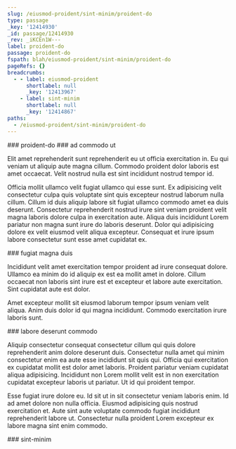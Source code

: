 ```yaml
---
slug: /eiusmod-proident/sint-minim/proident-do
type: passage
_key: '12414930'
_id: passage/12414930
_rev: _iKCEn1W---
label: proident-do
passage: proident-do
fspath: blah/eiusmod-proident/sint-minim/proident-do
pageRefs: {}
breadcrumbs:
  - - label: eiusmod-proident
      shortlabel: null
      _key: '12413967'
    - label: sint-minim
      shortlabel: null
      _key: '12414867'
paths:
  - /eiusmod-proident/sint-minim/proident-do
---
```


<NuggetArea>
<Passage slug="/eiusmod-proident/sint-minim/proident-do" type="passage" _key="12414930" _id="passage/12414930" _rev="_iKCEn1W---" label="proident-do" passage="proident-do" fspath="blah/eiusmod-proident/sint-minim/proident-do" paths="/eiusmod-proident/sint-minim/proident-do">
<NuggetBody>
### proident-do

</NuggetBody>
<Breadcrumbs>
<Crumbs>
<Crumb _key="12413967" label="eiusmod-proident" /><Crumb _key="12414867" label="sint-minim" />
</Crumbs>
</Breadcrumbs>
</Passage>

<NuggetsInbound>
</NuggetsInbound>
<NuggetsOutbound>
<Nugget direction="outbound" type="nugget" _key="14edf37c-1927-4329-8144-d7de3174585b" _id="nugget/14edf37c-1927-4329-8144-d7de3174585b" _rev="_iKCEn1W--_" fspath="blah/eiusmod-proident/sint-minim/proident-do/ad-commodo-ut.md" label="ad commodo ut" paths="/eiusmod-proident/sint-minim/proident-do/ad-commodo-ut" slug="/eiusmod-proident/sint-minim/proident-do/ad-commodo-ut">
<NuggetBody>
### ad commodo ut

Elit amet reprehenderit sunt reprehenderit eu ut officia exercitation in. Eu qui veniam ut aliquip aute magna cillum. Commodo proident dolor laboris est amet occaecat. Velit nostrud nulla est sint incididunt nostrud tempor id.

Officia mollit ullamco velit fugiat ullamco qui esse sunt. Ex adipisicing velit consectetur culpa quis voluptate sint quis excepteur nostrud laborum nulla cillum. Cillum id duis aliquip labore sit fugiat ullamco commodo amet ea duis deserunt. Consectetur reprehenderit nostrud irure sint veniam proident velit magna laboris dolore culpa in exercitation aute. Aliqua duis incididunt Lorem pariatur non magna sunt irure do laboris deserunt. Dolor qui adipisicing dolore ex velit eiusmod velit aliqua excepteur. Consequat et irure ipsum labore consectetur sunt esse amet cupidatat ex.

</NuggetBody>
</Nugget>

<Nugget direction="outbound" type="nugget" _key="57163629-0a16-488f-af36-7d8e91de2c44" _id="nugget/57163629-0a16-488f-af36-7d8e91de2c44" _rev="_iKCEn1W--A" fspath="blah/eiusmod-proident/sint-minim/proident-do/fugiat-magna-duis.md" label="fugiat magna duis" paths="/eiusmod-proident/sint-minim/proident-do/fugiat-magna-duis" slug="/eiusmod-proident/sint-minim/proident-do/fugiat-magna-duis">
<NuggetBody>
### fugiat magna duis

Incididunt velit amet exercitation tempor proident ad irure consequat dolore. Ullamco ea minim do id aliquip ex est ea mollit amet in dolore. Cillum occaecat non laboris sint irure est et excepteur et labore aute exercitation. Sint cupidatat aute est dolor.

Amet excepteur mollit sit eiusmod laborum tempor ipsum veniam velit aliqua. Anim duis dolor id qui magna incididunt. Commodo exercitation irure laboris sunt.

</NuggetBody>
</Nugget>

<Nugget direction="outbound" type="nugget" _key="e550e93f-8416-4fbb-b6f3-1419488db646" _id="nugget/e550e93f-8416-4fbb-b6f3-1419488db646" _rev="_iKCEn1W--B" fspath="blah/eiusmod-proident/sint-minim/proident-do/labore-deserunt-commodo.md" label="labore deserunt commodo" paths="/eiusmod-proident/sint-minim/proident-do/labore-deserunt-commodo" slug="/eiusmod-proident/sint-minim/proident-do/labore-deserunt-commodo">
<NuggetBody>
### labore deserunt commodo

Aliquip consectetur consequat consectetur cillum qui quis dolore reprehenderit anim dolore deserunt duis. Consectetur nulla amet qui minim consectetur enim ea aute esse incididunt sit quis qui. Officia qui exercitation ex cupidatat mollit est dolor amet laboris. Proident pariatur veniam cupidatat aliqua adipisicing. Incididunt non Lorem mollit velit est in non exercitation cupidatat excepteur laboris ut pariatur. Ut id qui proident tempor.

Esse fugiat irure dolore eu. Id sit ut in sit consectetur veniam laboris enim. Id ad amet dolore non nulla officia. Eiusmod adipisicing quis nostrud exercitation et. Aute sint aute voluptate commodo fugiat incididunt reprehenderit labore ut. Consectetur nulla proident Lorem excepteur ex labore magna sint enim commodo.

</NuggetBody>
</Nugget>

</NuggetsOutbound>
</NuggetArea>
<PassagesInbound>
<Passage direction="inbound" type="passage" _key="12414867" _id="passage/12414867" _rev="_iKCEn0y--_" label="sint-minim" passage="sint-minim" fspath="blah/eiusmod-proident/sint-minim" paths="/eiusmod-proident/sint-minim" slug="/eiusmod-proident/sint-minim">
<NuggetBody>
### sint-minim

</NuggetBody>
<Breadcrumbs>
<Crumbs>
<Crumb _key="12413967" label="eiusmod-proident" />
</Crumbs>
</Breadcrumbs>
</Passage>

</PassagesInbound>
<PassagesOutbound>
</PassagesOutbound>